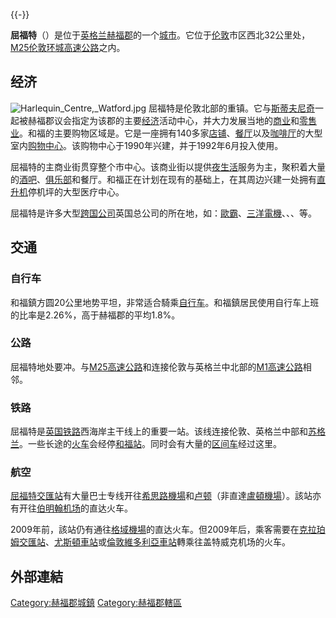 {{noteTA
| G1 = UK Places
| 1 = zh-hans:沃特福德; zh-tw:瓦特福; zh-hk:屈福特;
| 2 = zh-hans:赫特福德; zh-hk:赫福; zh-tw:哈特福;
| 3 = zh:蓋特威克; zh-cn:盖特威克; zh-tw:蓋威克; zh-hk:格域;
}}
{{unreferenced|time=2011-12-06T01:17:39+00:00}}{{-}}
{{Infobox settlement
<!--See Template:Infobox Settlement for additional fields that may be available-->
<!--See the Table at Infobox Settlement for all fields and descriptions of usage-->
<!-- Basic info  ---------------->
|name                   = 屈福特
|native_name            = {{lang|en|Watford}}
|settlement_type        = [[自治市鎮|自治市]]
|total_type             = 
|motto                  = 
<!-- images and maps  ----------->
|image_skyline          = WatfordSkyline.jpg
|imagesize              = 
|image_caption          = 和福的{{tsl|en|Harlequin Shopping Centre|哈里奎因购物中心}}
|image_flag             = 
|flag_size              =
|image_seal             = 
|seal_size              =
|image_shield           = 
|shield_size            =
|image_blank_emblem     = 
|blank_emblem_type      = 
|blank_emblem_size      = 85px
|image_map              = 
|mapsize                = 200px
|map_caption            = 和福在赫福郡中的地理位置
|image_map1             = 
|mapsize1               = 
|map_caption1           = 
|image_dot_map          =
|dot_mapsize            =
|dot_map_caption        =
|dot_x =  |dot_y =
|pushpin_map            = Hertfordshire<!-- the name of a location map as per http://en.wikipedia.org/wiki/Template:Location_map -->
|pushpin_label_position = <!-- the position of the pushpin label: left, right, top, bottom, none -->
|pushpin_map_caption    =
|pushpin_mapsize        =
<!-- Location ------------------>
|coordinates_region     = GB
|subdivision_type       = 國家
|subdivision_name       = {{UK}}
|subdivision_type1      = [[英國的構成國|構成國]]
|subdivision_name1      = {{ENG}}
|subdivision_type2      = [[英格蘭的區域|區域]]
|subdivision_name2      = [[東英格蘭|東英格蘭]]
|subdivision_type3      = [[英格蘭的名譽郡|郡]]
|subdivision_name3      = [[赫福郡|赫福郡]]
|subdivision_type4      = [[區_(英格蘭)|區]]
|subdivision_name4      = '''和福'''
<!-- Smaller parts (e.g. boroughs of a city) and seat of government -->
|seat_type              = [[英國國會選區|國會選區]]
|seat                   = [[和福_(英國國會選區)|和福]]
|parts_type             =
|parts_style            = <!-- =list (for list), coll (for collapsed list), para (for paragraph format)
                               Default is list if up to 5 items, coll if more than 5-->
|parts                  = <!-- parts text, or header for parts list -->
|p1                     =
|p2                     = <!-- etc. up to p50: for separate parts to be listed--> 
<!-- Politics ----------------->
|government_footnotes   = 
|leader_title           = {{le|市長 (和福)|Mayor of Watford|市長}}
|leader_name            = {{tsl|en|Peter Taylor (British politician)|彼得·泰勒 (英國政治人物)|彼得·泰勒}}
|leader_party           = [[自由民主党_(英国)|自由民主黨]]
|leader_title1          = [[國會議員_(英國)|MP]] <!-- for places with, say, both a mayor and a city manager -->
|leader_name1           = {{tsl|en|Dean Russell|迪恩·羅素}}（[[保守黨_(英國)|保守黨]]）
|established_title      = <!-- Settled -->
|established_date       = 
<!-- Area    --------------------->
|area_magnitude         = 
|unit_pref              = <!--Enter: Imperial, to display imperial  before metric-->
|area_footnotes         =
|area_total_km2         = <!-- ALL fields with measurements are subject to automatic unit conversion-->
|area_land_km2          = <!--See table @ Template:Infobox Settlement for details on unit conversion-->
|area_water_km2         =
|area_total_sq_mi       = 8.3
|area_land_sq_mi        =
|area_water_sq_mi       =
|area_water_percent     =
<!-- Elevation -------------------------->
|elevation_footnotes    =  <!--for references: use <ref> </ref> tags-->
|elevation_m            = 71
|elevation_ft           =
|elevation_max_m        = 
|elevation_max_ft       =
|elevation_min_m        = 
|elevation_min_ft       =
<!-- 人口 ----------------------->
|population_as_of               =
|population_footnotes           =
|population_note                =
|population_total               =  
|population_density_km2         = 
|population_density_sq_mi       = auto
|population_metro               = 
|population_density_metro_km2   =
|population_density_metro_sq_mi = 
|population_urban               = 96800人
|population_density_urban_km2   = auto
|population_density_urban_sq_mi =
|population_blank1_title        = [[都市圈|都會區]]
|population_blank1              = 121000人
|population_blank2_title        = [[族群|族群]]
|population_blank2              = 83.0% 白人<br/>9.2% 南亚人<br/>3.5% 黑人<br/>2.5% 混血<br/>1.6% 中国人及其他


<!-- General information  --------------->
|timezone               = [[GMT|GMT]]
|utc_offset             = 
|timezone_DST           = [[英国夏令时|BST]]
|utc_offset_DST         = +1
|coor_type              = <!-- can be used to specify what the coordinates refer to -->
|coordinates_display    = title
|latd=51 |latm=39 |lats=18 |latNS=N
|longd=0 |longm=23 |longs=44.5 |longEW=W
<!-- Area/postal codes & others -------->
|postal_code_type       = [[英國郵區編號|郵遞區號]]
|postal_code            = WD
|area_code              = 01923
|twin1                  =
|twin1_country          =
|twin2                  =
|twin2_country          =
|twin3                  =
|twin3_country          =
|twin4                  =
|twin4_country          =
|twin5                  =
|twin5_country          =
|twin6                  =
|twin6_country          =
|twin7                  =
|twin7_country          =
|blank_name             = ONS code
|blank_info             = 26UK
|blank1_name            =
|blank1_info            =
|blank2_name            =
|blank2_info            =
|blank3_name            =
|blank3_info            =
|blank4_name            =
|blank4_info            =
|blank5_name            =
|blank5_info            =
|blank6_name            =
|blank6_info            =
|website                = [http://www.watford.gov.uk/ www.watford.gov.uk]
|footnotes              = 
}}

'''屈福特'''（{{lang-en|Watford}}）是位于[[英格兰|英格兰]][[赫福郡|赫福郡]]的一个[[城市|城市]]。它位于[[伦敦|伦敦]]市区西北32公里处，[[M25高速公路_(英國)|M25伦敦环城高速公路]]之内。

==经济==
[[Image:Harlequin_Centre,_Watford.jpg|left]]
屈福特是伦敦北部的重镇。它与[[斯蒂夫尼奇|斯蒂夫尼奇]]一起被赫福郡议会指定为该郡的主要[[经济|经济]]活动中心，并大力发展当地的[[商业|商业]]和[[零售业|零售业]]。和福的主要购物区域是{{le|哈里奎因购物中心|Harlequin Shopping Centre}}。它是一座拥有140多家[[店铺|店铺]]、[[餐厅|餐厅]]以及[[咖啡厅|咖啡厅]]的大型室内[[购物中心|购物中心]]。该购物中心于1990年兴建，并于1992年6月投入使用。

屈福特的主商业街贯穿整个市中心。该商业街以提供[[夜生活|夜生活]]服务为主，聚积着大量的[[酒吧|酒吧]]、[[俱乐部|俱乐部]]和餐厅。和福正在计划在现有的{{le|和福綜合醫院|Watford General Hospital}}基础上，在其周边兴建一处拥有[[直升机|直升机]]停机坪的大型医疗中心。

屈福特是许多大型[[跨国公司|跨国公司]]英国总公司的所在地，如：[[歐霸_(汽車公司)|歐霸]]、[[三洋電機|三洋電機]]、{{le|英國航運局|British Waterways}}、{{le|威瑟斯本|Wetherspoons}}、{{le|卡米洛集團|Camelot Group}}等。

==交通==
===自行车===
和福鎮方圆20公里地势平坦，非常适合騎乘[[自行车|自行车]]。和福鎮居民使用自行车上班的比率是2.26%，高于赫福郡的平均1.8%。

===公路===
屈福特地处要冲。与[[M25高速公路_(英國)|M25高速公路]]和连接伦敦与英格兰中北部的[[M1高速公路_(英國)|M1高速公路]]相邻。

===铁路===
屈福特是[[英国铁路|英国铁路]]西海岸主干线上的重要一站。该线连接伦敦、英格兰中部和[[苏格兰|苏格兰]]。一些长途的[[火车|火车]]会经停[[和福站|和福站]]。同时会有大量的[[区间车|区间车]]经过这里。

===航空===
[[和福交匯站|屈福特交匯站]]有大量巴士专线开往[[希思路機場|希思路機場]]和[[卢顿|卢顿]]（非直達[[倫敦盧頓機場|盧頓機場]]）。該站亦有开往[[伯明翰机场|伯明翰机场]]的直达火车。

2009年前，該站仍有通往[[格域機場|格域機場]]的直达火车。但2009年后，乘客需要在[[克拉珀姆交匯站|克拉珀姆交匯站]]、[[尤斯頓車站|尤斯頓車站]]或[[倫敦維多利亞車站|倫敦維多利亞車站]]轉乘往盖特威克机场的火车。

==外部連結==
{{commonscat-inline|Watford}}

[[Category:赫福郡城鎮|Category:赫福郡城鎮]]
[[Category:赫福郡轄區|Category:赫福郡轄區]]